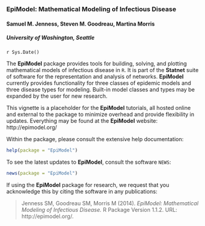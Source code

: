 <!--
%\VignetteEngine{knitr::knitr}
%\VignetteIndexEntry{EpiModel Introduction}
-->

### EpiModel: Mathematical Modeling of Infectious Disease
#### Samuel M. Jenness, Steven M. Goodreau, Martina Morris
##### University of Washington, Seattle
`r Sys.Date()`

The **EpiModel** package provides tools for building, solving, and plotting mathematical models of infectious disease in `R`. It is part of the **Statnet** suite of software for the representation and analysis of networks. **EpiModel** currently provides functionality for three classes of epidemic models and three disease types for modeling. Built-in model classes and types may be expanded by the user for new research.

This vignette is a placeholder for the **EpiModel** tutorials, all hosted online and external to the package to minimize overhead and provide flexibility in updates. Everything may be found at the **EpiModel** website: http://epimodel.org/

Within the package, please consult the extensive help documentation:
```r
help(package = "EpiModel")
```

To see the latest updates to **EpiModel**, consult the software `NEWS`:
```r
news(package = "EpiModel")
```

If using the **EpiModel** package for research, we request that you acknowledge this by citing the software in any publications:

> Jenness SM, Goodreau SM, Morris M (2014). *EpiModel: Mathematical Modeling of Infectious Disease.* R Package Version 1.1.2. URL:  http://epimodel.org/.
